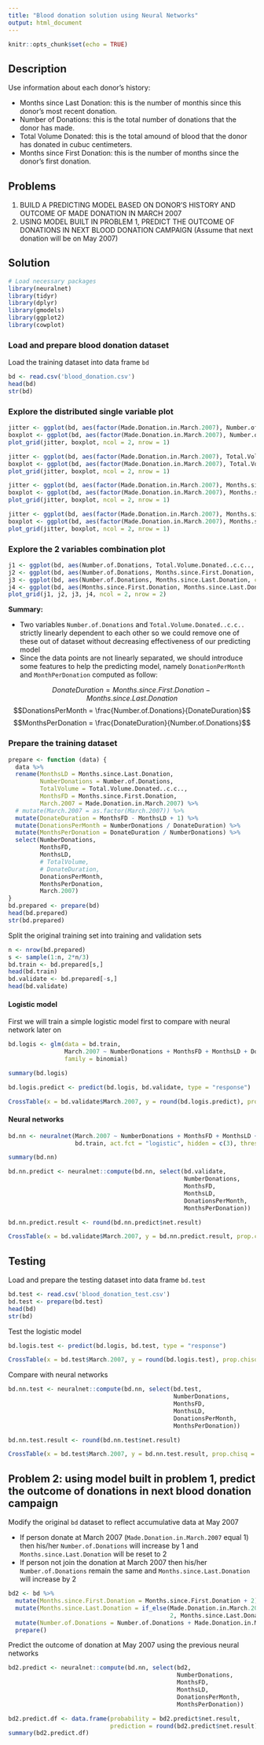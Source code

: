 ```yaml
---
title: "Blood donation solution using Neural Networks"
output: html_document
---
```


```r
knitr::opts_chunk$set(echo = TRUE)
```

## Description
Use information about each donor's history:

- Months since Last Donation: this is the number of monthis since this donor's most recent donation.
- Number of Donations: this is the total number of donations that the donor has made.
- Total Volume Donated: this is the total amound of blood that the donor has donated in cubuc centimeters.
- Months since First Donation: this is the number of months since the donor's first donation.

## Problems

1. BUILD A PREDICTING MODEL BASED ON DONOR'S HISTORY AND OUTCOME OF MADE DONATION IN MARCH 2007
2. USING MODEL BUILT IN PROBLEM 1, PREDICT THE OUTCOME OF DONATIONS IN NEXT BLOOD DONATION CAMPAIGN (Assume that next donation will be on May 2007)

## Solution
```r
# Load necessary packages
library(neuralnet)
library(tidyr)
library(dplyr)
library(gmodels)
library(ggplot2)
library(cowplot)
```
### Load and prepare blood donation dataset

Load the training dataset into data frame `bd` 
```r
bd <- read.csv('blood_donation.csv')
head(bd)
str(bd)
```

### Explore the distributed single variable plot

```r
jitter <- ggplot(bd, aes(factor(Made.Donation.in.March.2007), Number.of.Donations, col = factor(Made.Donation.in.March.2007))) + geom_jitter() + theme(legend.position="none")
boxplot <- ggplot(bd, aes(factor(Made.Donation.in.March.2007), Number.of.Donations, col = factor(Made.Donation.in.March.2007))) + geom_boxplot() + theme(legend.position="none")
plot_grid(jitter, boxplot, ncol = 2, nrow = 1)
```
```r
jitter <- ggplot(bd, aes(factor(Made.Donation.in.March.2007), Total.Volume.Donated..c.c.., col = factor(Made.Donation.in.March.2007))) + geom_jitter() + theme(legend.position="none")
boxplot <- ggplot(bd, aes(factor(Made.Donation.in.March.2007), Total.Volume.Donated..c.c.., col = factor(Made.Donation.in.March.2007))) + geom_boxplot() + theme(legend.position="none")
plot_grid(jitter, boxplot, ncol = 2, nrow = 1)
```
```r
jitter <- ggplot(bd, aes(factor(Made.Donation.in.March.2007), Months.since.First.Donation, col = factor(Made.Donation.in.March.2007))) + geom_jitter() + theme(legend.position="none")
boxplot <- ggplot(bd, aes(factor(Made.Donation.in.March.2007), Months.since.First.Donation, col = factor(Made.Donation.in.March.2007))) + geom_boxplot() + theme(legend.position="none")
plot_grid(jitter, boxplot, ncol = 2, nrow = 1)
```
```r
jitter <- ggplot(bd, aes(factor(Made.Donation.in.March.2007), Months.since.Last.Donation, col = factor(Made.Donation.in.March.2007))) + geom_jitter() + theme(legend.position="none")
boxplot <- ggplot(bd, aes(factor(Made.Donation.in.March.2007), Months.since.Last.Donation, col = factor(Made.Donation.in.March.2007))) + geom_boxplot() + theme(legend.position="none")
plot_grid(jitter, boxplot, ncol = 2, nrow = 1)
```

### Explore the 2 variables combination plot

```r
j1 <- ggplot(bd, aes(Number.of.Donations, Total.Volume.Donated..c.c.., col = factor(Made.Donation.in.March.2007))) + geom_jitter() + theme(legend.position="none")
j2 <- ggplot(bd, aes(Number.of.Donations, Months.since.First.Donation, col = factor(Made.Donation.in.March.2007))) + geom_jitter() + theme(legend.position="none")
j3 <- ggplot(bd, aes(Number.of.Donations, Months.since.Last.Donation, col = factor(Made.Donation.in.March.2007))) + geom_jitter() + theme(legend.position="none")
j4 <- ggplot(bd, aes(Months.since.First.Donation, Months.since.Last.Donation, col = factor(Made.Donation.in.March.2007))) + geom_jitter() + theme(legend.position="none")
plot_grid(j1, j2, j3, j4, ncol = 2, nrow = 2)
```

**Summary:**

- Two variables `Number.of.Donations` and `Total.Volume.Donated..c.c..` strictly linearly dependent to each other so we could remove one of these out of dataset without decreasing effectiveness of our predicting model
- Since the data points are not linearly separated, we should introduce some features to help the predicting model, namely `DonationPerMonth` and `MonthPerDonation` computed as follow:

$$DonateDuration = Months.since.First.Donation - Months.since.Last.Donation$$
$$DonationsPerMonth = \frac{Number.of.Donations}{DonateDuration}$$
$$MonthsPerDonation = \frac{DonateDuration}{Number.of.Donations}$$

### Prepare the training dataset

```r
prepare <- function (data) {
  data %>%
  rename(MonthsLD = Months.since.Last.Donation,
         NumberDonations = Number.of.Donations,
         TotalVolume = Total.Volume.Donated..c.c..,
         MonthsFD = Months.since.First.Donation,
         March.2007 = Made.Donation.in.March.2007) %>%
  # mutate(March.2007 = as.factor(March.2007)) %>%
  mutate(DonateDuration = MonthsFD - MonthsLD + 1) %>%
  mutate(DonationsPerMonth = NumberDonations / DonateDuration) %>%
  mutate(MonthsPerDonation = DonateDuration / NumberDonations) %>%
  select(NumberDonations,
         MonthsFD,
         MonthsLD,
         # TotalVolume,
         # DonateDuration,
         DonationsPerMonth,
         MonthsPerDonation,
         March.2007)
}
bd.prepared <- prepare(bd)
head(bd.prepared)
str(bd.prepared)
```

Split the original training set into training and validation sets
```r
n <- nrow(bd.prepared)
s <- sample(1:n, 2*n/3)
bd.train <- bd.prepared[s,]
head(bd.train)
bd.validate <- bd.prepared[-s,]
head(bd.validate)
```

#### Logistic model

First we will train a simple logistic model first to compare with neural network later on
```r
bd.logis <- glm(data = bd.train,
                March.2007 ~ NumberDonations + MonthsFD + MonthsLD + DonationsPerMonth + MonthsPerDonation,
                family = binomial)

summary(bd.logis)

bd.logis.predict <- predict(bd.logis, bd.validate, type = "response")

CrossTable(x = bd.validate$March.2007, y = round(bd.logis.predict), prop.chisq = TRUE)
```

#### Neural networks

```r
bd.nn <- neuralnet(March.2007 ~ NumberDonations + MonthsFD + MonthsLD + DonationsPerMonth + MonthsPerDonation,
                   bd.train, act.fct = "logistic", hidden = c(3), threshold = 0.01, stepmax = 10000)

summary(bd.nn)

bd.nn.predict <- neuralnet::compute(bd.nn, select(bd.validate,
                                                  NumberDonations,
                                                  MonthsFD,
                                                  MonthsLD,
                                                  DonationsPerMonth,
                                                  MonthsPerDonation))

bd.nn.predict.result <- round(bd.nn.predict$net.result)

CrossTable(x = bd.validate$March.2007, y = bd.nn.predict.result, prop.chisq = TRUE)
```

## Testing 

Load and prepare the testing dataset into data frame `bd.test`
```r
bd.test <- read.csv('blood_donation_test.csv')
bd.test <- prepare(bd.test)
head(bd)
str(bd)
```

Test the logistic model
```r
bd.logis.test <- predict(bd.logis, bd.test, type = "response")

CrossTable(x = bd.test$March.2007, y = round(bd.logis.test), prop.chisq = TRUE)
```

Compare with neural networks
```r
bd.nn.test <- neuralnet::compute(bd.nn, select(bd.test,
                                               NumberDonations,
                                               MonthsFD,
                                               MonthsLD,
                                               DonationsPerMonth,
                                               MonthsPerDonation))

bd.nn.test.result <- round(bd.nn.test$net.result)

CrossTable(x = bd.test$March.2007, y = bd.nn.test.result, prop.chisq = TRUE)
```

## Problem 2: using model built in problem 1, predict the outcome of donations in next blood donation campaign

Modify the original `bd` dataset to reflect accumulative data at May 2007

- If person donate at March 2007 (`Made.Donation.in.March.2007` equal 1) then his/her `Number.of.Donations` will increase by 1 and `Months.since.Last.Donation` will be reset to 2
- If person not join the donation at March 2007 then his/her `Number.of.Donations` remain the same and `Months.since.Last.Donation` will increase by 2

```r
bd2 <- bd %>%
  mutate(Months.since.First.Donation = Months.since.First.Donation + 2) %>%
  mutate(Months.since.Last.Donation = if_else(Made.Donation.in.March.2007 == 1,
                                              2, Months.since.Last.Donation + 2)) %>%
  mutate(Number.of.Donations = Number.of.Donations + Made.Donation.in.March.2007) %>%
  prepare()
```

Predict the outcome of donation at May 2007 using the previous neural networks
```r
bd2.predict <- neuralnet::compute(bd.nn, select(bd2,
                                                NumberDonations,
                                                MonthsFD,
                                                MonthsLD,
                                                DonationsPerMonth,
                                                MonthsPerDonation))

bd2.predict.df <- data.frame(probability = bd2.predict$net.result,
                             prediction = round(bd2.predict$net.result))
summary(bd2.predict.df)
```




